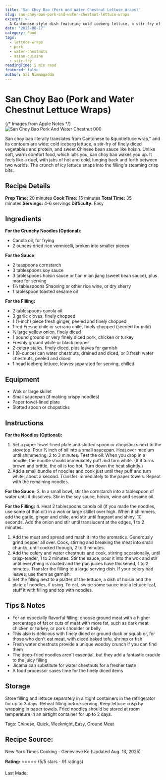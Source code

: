 ```yaml
---
title: 'San Choy Bao (Pork and Water Chestnut Lettuce Wraps)'
slug: san-choy-bao-pork-and-water-chestnut-lettuce-wraps
excerpt: >-
  A Cantonese-style dish featuring cold iceberg lettuce, a stir-fry of finely diced vegetables and protein, and sweet Chinese bean sauce.
date: '2025-08-17'
category: Food
tags:
  - lettuce-wraps
  - pork
  - water-chestnuts
  - asian-cuisine
  - stir-fry
readingTime: 5 min read
featured: false
author: Sai Nimmagadda
---
```

# San Choy Bao (Pork and Water Chestnut Lettuce Wraps)

{/* Images from Apple Notes */}
![San Choy Bao Pork And Water Chestnut 000](/images/articles/san-choy-bao-pork-and-water-chestnut-000.jpg)


San choy bao literally translates from Cantonese to &quotlettuce wrap," and its contours are wide: cold iceberg lettuce, a stir-fry of finely diced vegetables and protein, and sweet Chinese bean sauce like hoisin. Unlike soft, warm comfort food, which lulls you, san choy bao wakes you up. It feels like a duel, with jabs of hot and cold, lunging back and forth between two worlds. The crunch of icy lettuce snaps into the filling's steaming crisp bits.

## Recipe Details

**Prep Time:** 20 minutes **Cook Time:** 15 minutes **Total Time:** 35 minutes **Servings:** 4-6 servings **Difficulty:** Easy

## Ingredients

**For the Crunchy Noodles (Optional):**

- Canola oil, for frying
- 2 ounces dried rice vermicelli, broken into smaller pieces

**For the Sauce:**

- 2 teaspoons cornstarch
- 3 tablespoons soy sauce
- 3 tablespoons hoisin sauce or tian mian jiang (sweet bean sauce), plus more for serving
- 1½ tablespoons Shaoxing or other rice wine, or dry sherry
- 1 tablespoon toasted sesame oil

**For the Filling:**

- 2 tablespoons canola oil
- 3 garlic cloves, finely chopped
- 1 (1-inch) piece fresh ginger, peeled and finely chopped
- 1 red Fresno chile or serrano chile, finely chopped (seeded for mild)
- ½ large yellow onion, finely diced
- 1 pound ground or very finely diced pork, chicken or turkey
- Freshly ground white or black pepper
- 2 celery stalks, finely diced, plus leaves for garnish
- 1 (8-ounce) can water chestnuts, drained and diced, or 3 fresh water chestnuts, peeled and diced
- 1 head iceberg lettuce, leaves separated for serving, chilled

## Equipment

- Wok or large skillet
- Small saucepan (if making crispy noodles)
- Paper towel-lined plate
- Slotted spoon or chopsticks

## Instructions

**For the Noodles (Optional):**

1. Set a paper towel-lined plate and slotted spoon or chopsticks next to the stovetop. Pour ½ inch of oil into a small saucepan. Heat over medium until shimmering, 2 to 3 minutes. Test the oil: When you drop in a noodle, the noodle should immediately puff and turn white. (If it turns brown and brittle, the oil is too hot. Turn down the heat slightly.)
2. Add a small bundle of noodles and cook just until they puff and turn white, about a second. Transfer immediately to the paper towels. Repeat with the remaining noodles.

**For the Sauce:** 3. In a small bowl, stir the cornstarch into a tablespoon of water until it dissolves. Stir in the soy sauce, hoisin, wine and sesame oil.

**For the Filling:** 4. Heat 2 tablespoons canola oil (if you made the noodles, use some of that oil) in a wok or large skillet over high. When it shimmers, add the garlic, ginger and chile, and stir until fragrant and shiny, 10 seconds. Add the onion and stir until translucent at the edges, 1 to 2 minutes.

1. Add the meat and spread and mash it into the aromatics. Generously grind pepper all over. Cook, stirring and breaking the meat into small chunks, until cooked through, 2 to 3 minutes.
2. Add the celery and water chestnuts and cook, stirring occasionally, until crisp-tender, 1 to 2 minutes. Stir the sauce, pour it into the wok and stir until everything is coated and the pan juices have thickened, 1 to 2 minutes. Transfer the filling to a large serving dish. If your celery had leaves, use them as garnish.
3. Set the filling next to a platter of the lettuce, a dish of hoisin and the plate of noodles, if using. To eat, swipe some sauce into a lettuce leaf, stuff it with filling and top with noodles.

## Tips & Notes

- For an especially flavorful filling, choose ground meat with a higher percentage of fat or cuts of meat with more fat, such as dark meat chicken or turkey, or pork shoulder or belly
- This also is delicious with finely diced or ground duck or squab or, for those who don't eat meat, with diced baked tofu, shrimp or fish
- Fresh water chestnuts provide a unique woodsy crunch if you can find them
- The deep-fried noodles aren't essential, but they add a fantastic crackle to the juicy filling
- Jicama can substitute for water chestnuts for a fresher taste
- A food processor saves time for the finely diced items

## Storage

Store filling and lettuce separately in airtight containers in the refrigerator for up to 3 days. Reheat filling before serving. Keep lettuce crisp by wrapping in paper towels. Fried noodles should be stored at room temperature in an airtight container for up to 2 days.

Tags: Chinese, Quick, Weeknight, Easy, Ground Meat

## Recipe Source:

New York Times Cooking - Genevieve Ko (Updated Aug. 13, 2025)

**Rating:** ⭐⭐⭐⭐⭐ (5/5 stars - 91 ratings)

Last Made:
